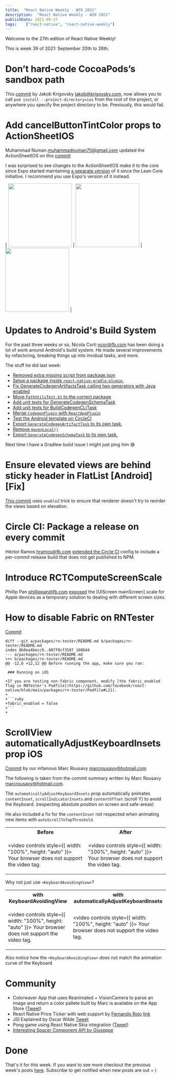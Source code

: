 ```yaml
---
title:  "React Native Weekly - W39 2021"
description:  "React Native Weekly - W39 2021"
publishDate: 2021-09-27
tags:    ["react-native", "react-native-weekly"]
---
```


Welcome to the 27th edition of React Native Weekly! 

This is week 39 of 2021: September 20th to 26th.


# Don’t hard-code CocoaPods’s sandbox path

This [commit](https://github.com/facebook/react-native/commit/ef5ff3e0554) by Jakob Krigovsky <jakob@krigovsky.com>, now allows you to call `pod install --project-directory=ios` from the root of the project, or anywhere you specify the project directory to be. Previously, this would fail.


# Add cancelButtonTintColor props to ActionSheetIOS

Muhammad Numan <muhammadnuman70@gmail.com> updated the ActionSheetIOS on this [commit](https://github.com/facebook/react-native/commit/01856633a1d)

I was surprised to see changes to the ActionSheetIOS make it to the core since Expo started maintaining [a separate version](https://github.com/expo/react-native-action-sheet) of it since the Lean Core initiative. I recommend you use Expo's version of it instead.


| <img width="200" height="" src="https://user-images.githubusercontent.com/36044436/128414537-c4454786-a5cf-49d2-8225-1ff26c9c5058.png"  /> | <img width="200" height="" src="https://user-images.githubusercontent.com/36044436/128414549-74a21509-711e-48e0-baf1-3718beae1598.png"  /> | <img width="200" height="" src="https://user-images.githubusercontent.com/36044436/128414559-4bee9d1a-ac9f-4cd2-b158-5c4c441158ec.png"  /> |


# Updates to Android's Build System

For the past three weeks or so, Nicola Corti <ncor@fb.com> has been doing a lot of work around Android's build system. He made several improvements by refactoring, breaking things up into invidual tasks, and more.  

The stuff he did last week:
- [Removed extra missing script from package.json](https://github.com/facebook/react-native/commit/9cf4bb73c0d4ab5ab548db2cbc8f9e6e14e6d50d)
- [Setup a package inside `react-native-gradle-plugin`.](https://github.com/facebook/react-native/commit/3a411319134ac39d217d1d7b37d515026dd822b5)
- [Fix GenerateCodegenArtifactsTask calling two generators with Java enabled](https://github.com/facebook/react-native/commit/5b8da02296b9c4fa56e7b2af13d5d74be86a70ce)
- [Move `PathUtilsTest.kt` to the correct package](https://github.com/facebook/react-native/commit/c3e294f2a80f71c00deb02cdd56b0b41f182b499)
- [Add unit tests for GenerateCodegenSchemaTask](https://github.com/facebook/react-native/commit/861acce530e8bc970cfdf1f6a6010dfc26043279)
- [Add unit tests for BuildCodegenCLITask](https://github.com/facebook/react-native/commit/0d9b32769c11e7025ddec67933d6081dbb131f09)
- [Merge `CodegenPlugin` with `ReactAppPlugin`](https://github.com/facebook/react-native/commit/929cb56f223ab9d4281d6a76c466006c3e00ef02)
- [Test the Android template on CircleCI](https://github.com/facebook/react-native/commit/12b0e024e1521cb378d619e84f6f64832af38d5a)
- [Export `GenerateCodegenArtifactTask` to its own task.](https://github.com/facebook/react-native/commit/d314d1f2654bdb2c7d0306daa994e08a5dd13298)
- [Remove `mavenLocal()`](https://github.com/facebook/react-native/commit/b4ac21152b7cbc2b0c0c8fbdb64bba29f149f643)
- [Export `GenerateCodegenSchemaTask` to its own task.](https://github.com/facebook/react-native/commit/7df5f57fa70b36320c3b2a5032a8140591edb118)

Next time I have a Gradlew build issue I might just ping him 😅


#  Ensure elevated views are behind sticky header in FlatList [Android] [Fix]

[This commit](https://github.com/facebook/react-native/commit/4090195122c) uses `enableZ` trick to ensure that renderer doesn't try to reorder the views based on elevation.


# Circle CI: Package a release on every commit

Héctor Ramos <hramos@fb.com> [extended the Circle CI](https://github.com/facebook/react-native/commit/c0b46f3487a) config to include a per-commit release build that does not get published to NPM.


# Introduce RCTComputeScreenScale

Phillip Pan <phillippan@fb.com> [exposed](https://github.com/facebook/react-native/commit/99f706e5df4) the [UIScreen mainScreen].scale for Apple devices as a temporary solution to dealing with different screen sizes. 


# How to disable Fabric on RNTester

[Commit](https://github.com/facebook/react-native/commit/499274b99d8)

```
diff --git a/packages/rn-tester/README.md b/packages/rn-tester/README.md
index 8b0ea4becc9..087f0cf3587 100644
--- a/packages/rn-tester/README.md
+++ b/packages/rn-tester/README.md
@@ -12,6 +12,12 @@ Before running the app, make sure you ran:
 
 ### Running on iOS
 
+If you are testing non-fabric component, modify [the fabric_enabled flag in RNTester's Podfile](https://github.com/facebook/react-native/blob/main/packages/rn-tester/Podfile#L21).
+
+```ruby
+fabric_enabled = false
+```
+
 ```

# ScrollView automaticallyAdjustKeyboardInsets prop iOS

[Commit](https://github.com/facebook/react-native/commit/6e903b07fa8) by our infamous Marc Rousavy <marcrousavy@hotmail.com>

The following is taken from the commit summary written by Marc Rousavy <marcrousavy@hotmail.com>.

The `automaticallyAdjustKeyboardInsets` prop automatically animates `contentInset`, `scrollIndicatorInsets` and `contentOffset` (scroll Y) to avoid the Keyboard. (respecting absolute position on screen and safe-areas)

He also included a fix for the `contentInset` not respected when animating new items with `autoScrollToTopThreshold`.

<table>
<tr>

<th>Before</th>
<th>After</th>
</tr>
<tr>

<td>

<video controls style={{ width: "100%", height: "auto" }}>
  <source src="https://user-images.githubusercontent.com/15199031/115708680-9700aa80-a370-11eb-8016-e75d81a92cd7.MP4" type="video/mp4"/>
  Your browser does not support the video tag.
</video>

</td>

<td>


<video controls style={{ width: "100%", height: "auto" }}>
  <source src="https://user-images.githubusercontent.com/15199031/115708699-9b2cc800-a370-11eb-976f-c4010cd96d55.MP4" type="video/mp4"/>
  Your browser does not support the video tag.
</video>

</td>
</tr>
</table> 



  
Why not just use `<KeyboardAvoidingView>`?

<table>
<tr>
<th>with KeyboardAvoidingView</th>
<th>with automaticallyAdjustKeyboardInsets</th>
</tr>
<tr>
<td>



<video controls style={{ width: "100%", height: "auto" }}>
  <source src="https://user-images.githubusercontent.com/15199031/115708749-abdd3e00-a370-11eb-8e09-a27ffaef12b8.MP4" type="video/mp4"/>
  Your browser does not support the video tag.
</video>

</td>

<td>

<video controls style={{ width: "100%", height: "auto" }}>
  <source src="https://user-images.githubusercontent.com/15199031/115708777-b3044c00-a370-11eb-9b7a-e040ccb3ef8c.MP4" type="video/mp4"/>
  Your browser does not support the video tag.
</video>

</td>
</tr>
</table>

Also notice how the `<KeyboardAvoidingView>` does not match the animation curve of the Keyboard


# Community

- Colorwaver App that uses Reanimated + VisionCamera to parse an image and return a color pallete built by Marc is available on the App Store ([Tweet](https://twitter.com/mrousavy/status/1440991993501523968))
- React Native Price Ticker with web support by [Fernando Rojo](https://twitter.com/FernandoTheRojo) [link](https://snack.expo.dev/@beatgig/reanimated-price-ticker)
- JSI Explained by Oscar Wilde [Tweet](https://twitter.com/ospfranco/status/1441407660725841920?s=20)
- Pong game using React Native Skia integration ([Tweet](https://twitter.com/chrfalch/status/1440571334262546433?s=20))
- [Interesting Spacer Component API by Giuseppe](https://twitter.com/giuseppegurgone/status/1441511270021091328?s=20)

# Done

That's it for this week. If you want to see more checkout the previous week's posts [here](/tags/react-native). Subscribe to get notified when new posts are out = )

